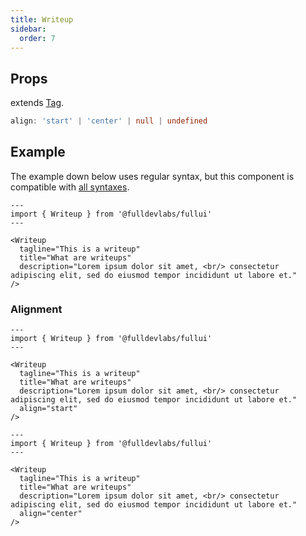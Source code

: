 ```yaml
---
title: Writeup
sidebar: 
  order: 7
---
```


## Props
extends [Tag](/components/tag).
```ts
align: 'start' | 'center' | null | undefined
```

## Example
The example down below uses regular syntax, but this component is compatible with [all syntaxes](/guides/components#syntax).

```astro live
---
import { Writeup } from '@fulldevlabs/fullui'
---

<Writeup 
  tagline="This is a writeup" 
  title="What are writeups" 
  description="Lorem ipsum dolor sit amet, <br/> consectetur adipiscing elit, sed do eiusmod tempor incididunt ut labore et."
/>
```

### Alignment

```astro live
---
import { Writeup } from '@fulldevlabs/fullui'
---

<Writeup 
  tagline="This is a writeup" 
  title="What are writeups" 
  description="Lorem ipsum dolor sit amet, <br/> consectetur adipiscing elit, sed do eiusmod tempor incididunt ut labore et."
  align="start"
/>
```

```astro live
---
import { Writeup } from '@fulldevlabs/fullui'
---

<Writeup 
  tagline="This is a writeup" 
  title="What are writeups" 
  description="Lorem ipsum dolor sit amet, <br/> consectetur adipiscing elit, sed do eiusmod tempor incididunt ut labore et."
  align="center"
/>
```